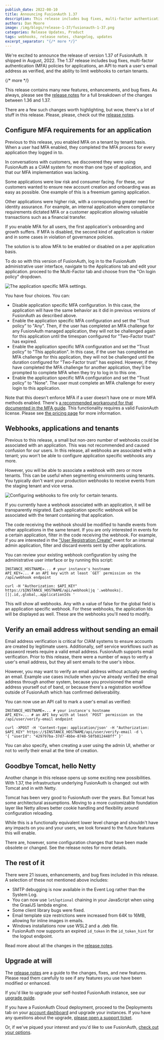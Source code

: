 ```yaml
---
publish_date: 2022-08-10 
title: Announcing FusionAuth 1.37
description: This release includes bug fixes, multi-factor authentication (MFA) policies for applications, an API to mark a user's email address as verified, and the ability to limit webhooks to a certain tenant.
authors: Dan Moore
image: /img/blogs/release-1-37/fusionauth-1-37.png
categories: Release Updates, Product
tags: webhooks, release notes, changelog, updates
excerpt_separator: "{/* more */}"
---
```


We're excited to announce the release of version 1.37 of FusionAuth. It shipped in August, 2022. The 1.37 release includes bug fixes, multi-factor authentication (MFA) policies for applications, an API to mark a user's email address as verified, and the ability to limit webhooks to certain tenants.

{/* more */}

This release contains many new features, enhancements, and bug fixes. As always, please see the [release notes](/docs/release-notes/archive#version-1-37-0) for a full breakdown of the changes between 1.36 and 1.37. 

There are a few such changes worth highlighting, but wow, there's a lot of stuff in this release. Please, please, check out the [release notes](/docs/release-notes/archive#version-1-37-0).

## Configure MFA requirements for an application 

Previous to this release, you enabled MFA on a tenant by tenant basis. When a user had MFA enabled, they completed the MFA process for every application they logged in to.

In conversations with customers, we discovered they were using FusionAuth as a CIAM system for more than one type of application, and that our MFA implementation was lacking.

Some applications were low risk and consumer facing. For these, our customers wanted to ensure new account creation and onboarding was as easy as possible. One example of this is a freemium gaming application.

Other applications were higher risk, with a corresponding greater need for identity assurance. For example, an internal application where compliance requirements dictated MFA or a customer application allowing valuable transactions such as a financial transfer.

If you enable MFA for all users, the first application's onboarding and growth suffers. If MFA is disabled, the second kind of application is riskier and in some cases in violation of governance policies.

The solution is to allow MFA to be enabled or disabled on a per application basis.

To do so with this version of FusionAuth, log in to the FusionAuth administrative user interface, navigate to the <Breadcrumb>Applications</Breadcrumb> tab and edit your application. proceed to the <Breadcrumb>Multi-Factor</Breadcrumb> tab and choose from the "On login policy" dropdown.

![The application specific MFA settings.](/img/blogs/release-1-37/multi-factor-app-config.png)

You have four choices. You can:

* Disable application specific MFA configuration. In this case, the application will have the same behavior as it did in previous versions of FusionAuth as described above.
* Enable the application specific MFA configuration and set the "Trust policy" to "Any". Then, if the user has completed an MFA challenge for any FusionAuth managed application, they will not be challenged again for this application until the timespan configured for "Two-Factor trust" has expired.
* Enable the application specific MFA configuration and set the "Trust policy" to "This application". In this case, if the user has completed an MFA challenge for this application, they will not be challenged until the duration configured for "Two-Factor trust" has expired. However, if they have completed the MFA challenge for another application, they'll be prompted to complete MFA when they try to log in to this one.
* Enable the application specific MFA configuration and set the "Trust policy" to "None". The user must complete an MFA challenge for every login to this application.

Note that this doesn't enforce MFA if a user doesn't have one or more MFA methods enabled. There's [a recommended workaround for that documented in the MFA guide](/docs/lifecycle/authenticate-users/multi-factor-authentication#forcing-mfa). This functionality requires a valid FusionAuth license. Please see [the pricing page](/pricing) for more information.

## Webhooks, applications and tenants

Previous to this release, a small but non-zero number of webhooks could be associated with an application. This was not recommended and caused confusion for our users. In this release, all webhooks are associated with a tenant; you won't be able to configure application specific webhooks any more.

However, you will be able to associate a webhook with zero or more tenants. This can be useful when segmenting environments using tenants. You typically  don't want your production webhooks to receive events from the staging tenant and vice versa.

![Configuring webhooks to fire only for certain tenants.](/img/blogs/release-1-37/webhook-tenant-limit.png)

If you currently have a webhook associated with an application, it will be transparently migrated. Each application specific webhook will be associated with the tenant containing that application.

The code receiving the webhook should be modified to handle events from other applications in the same tenant. If you are only interested in events for a certain application, filter in the code receiving the webhook. For example, if you are interested in the ["User Registration Create"](/docs/extend/events-and-webhooks/events/user-registration-create) event for an internal admin application, filter and discard events sent by other applications.

You can review your existing webhook configuration by using the administrative user interface or by running this script:

```shell
INSTANCE_HOSTNAME=... # your instance's hostname
API_KEY=... # an API key with at least `GET` permission on the /api/webhook endpoint

curl -H "Authorization: $API_KEY" https://$INSTANCE_HOSTNAME/api/webhook|jq '.webhooks|.[]|.id,.global,.applicationIds '
```

This will show all webhooks. Any with a value of <InlineFieldValue>false</InlineFieldValue> for the <InlineField>global</InlineField> field is an application specific webhook. For these webhooks, the application Ids will be displayed as well. These are the webhooks you'll need to modify.

## Verify an email address without sending an email

Email address verification is critical for CIAM systems to ensure accounts are created by legitimate users. Additionally, self service workflows such as password resets require a valid email address. FusionAuth supports email verification. Prior to this release, there were a number of ways to verify a user's email address, but they all sent emails to the user's inbox.

However, you may want to verify an email address without actually sending an email. Example use cases include when you've already verified the email address through another system, because you provisioned the email address yourself out of band, or because there's a registration workflow outside of FusionAuth which has confirmed deliverability.

You can now use an API call to mark a user's email as verified:

```shell
INSTANCE_HOSTNAME=... # your instance's hostname
API_KEY=... # an API key with at least `POST` permission on the /api/user/verify-email endpoint

curl -XPOST -H 'Content-type: application/json' -H "Authorization: $API_KEY" https://$INSTANCE_HOSTNAME/api/user/verify-email -d \
'{ "userId": "429797ba-37d7-4bbe-8748-58fb812448ff" }'
```

You can also specify, when creating a user using the admin UI, whether or not to verify their email at the time of creation.

## Goodbye Tomcat, hello Netty

Another change in this release opens up some exciting new possibilities. With 1.37, the infrastructure underlying FusionAuth is changed: out with Tomcat and in with Netty.

Tomcat has been very good to FusionAuth over the years. But Tomcat has some architectural assumptions. Moving to a more customizable foundation layer like Netty allows better cookie handling and flexibility around configuration reloading.

While this is a functionally equivalent lower level change and shouldn't have any impacts on you and your users, we look forward to the future features this will enable.

There are, however, some configuration changes that have been made obsolete or changed. See the release notes for more details.

## The rest of it

There were 21 issues, enhancements, and bug fixes included in this release. A selection of these not mentioned above includes:

* SMTP debugging is now available in the Event Log rather than the System Log.
* You can now use `let`/`optional` chaining in your JavaScript when using the GraalJS lambda engine.
* Some client library bugs were fixed.
* Email template size restrictions were increased from 64K to 16MB, allowing for inline images in emails.
* Windows installations now use WSL2 and a .deb file.
* FusionAuth now supports an expired `id_token` in the `id_token_hint` for the logout endpoint.

Read more about all the changes in the [release notes](/docs/release-notes/archive#version-1-37-0).

## Upgrade at will

The [release notes](/docs/release-notes/archive#version-1-37-0) are a guide to the changes, fixes, and new features. Please read them carefully to see if any features you use have been modified or enhanced.

If you'd like to upgrade your self-hosted FusionAuth instance, see our [upgrade guide](/docs/operate/deploy/upgrade). 

If you have a FusionAuth Cloud deployment, proceed to the <Breadcrumb>Deployments</Breadcrumb> tab on your [account dashboard](https://account.fusionauth.io/account/deployment/) and upgrade your instances. If you have any questions about the upgrade, [please open a support ticket](https://account.fusionauth.io/account/support/).

Or, if we've piqued your interest and you'd like to use FusionAuth, [check out your options](/pricing).
